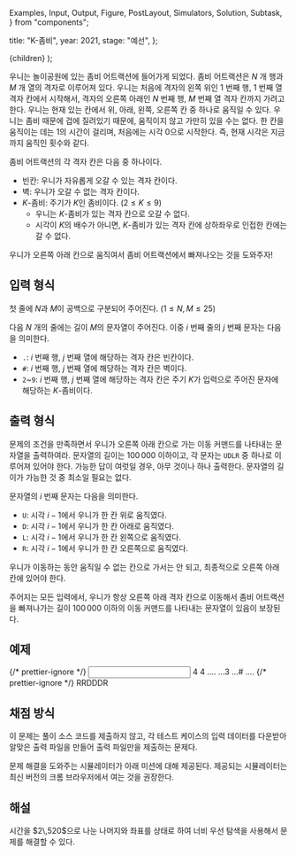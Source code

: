   Examples,
  Input,
  Output,
  Figure,
  PostLayout,
  Simulators,
  Solution,
  Subtask,
} from "components";

  title: "K-좀비",
  year: 2021,
  stage: "예선",
};

  <PostLayout meta={meta}>{children}</PostLayout>
);

우니는 놀이공원에 있는 좀비 어트랙션에 들어가게 되었다. 좀비 어트랙션은 $N$ 개 행과 $M$ 개 열의 격자로 이루어져 있다. 우니는 처음에 격자의 왼쪽 위인 $1$ 번째 행, $1$ 번째 열 격자 칸에서 시작해서, 격자의 오른쪽 아래인 $N$ 번째 행, $M$ 번째 열 격자 칸까지 가려고 한다. 우니는 현재 있는 칸에서 위, 아래, 왼쪽, 오른쪽 칸 중 하나로 움직일 수 있다. 우니는 좀비 때문에 겁에 질려있기 때문에, 움직이지 않고 가만히 있을 수는 없다. 한 칸을 움직이는 데는 $1$의 시간이 걸리며, 처음에는 시각 $0$으로 시작한다. 즉, 현재 시각은 지금까지 움직인 횟수와 같다.

좀비 어트랙션의 각 격자 칸은 다음 중 하나이다.

- 빈칸: 우니가 자유롭게 오갈 수 있는 격자 칸이다.
- 벽: 우니가 오갈 수 없는 격자 칸이다.
- $K$-좀비: 주기가 $K$인 좀비이다. ($2 \le K \le 9$)
  - 우니는 $K$-좀비가 있는 격자 칸으로 오갈 수 없다.
  - 시각이 $K$의 배수가 아니면, $K$-좀비가 있는 격자 칸에 상하좌우로 인접한 칸에는 갈 수 없다.

우니가 오른쪽 아래 칸으로 움직여서 좀비 어트랙션에서 빠져나오는 것을 도와주자!

## 입력 형식

첫 줄에 $N$과 $M$이 공백으로 구분되어 주어진다. ($1 \le N, M \le 25$)

다음 $N$ 개의 줄에는 길이 $M$의 문자열이 주어진다. 이중 $i$ 번째 줄의 $j$ 번째 문자는 다음을 의미한다.

- `.`: $i$ 번째 행, $j$ 번째 열에 해당하는 격자 칸은 빈칸이다.
- `#`: $i$ 번째 행, $j$ 번째 열에 해당하는 격자 칸은 벽이다.
- `2`~`9`: $i$ 번째 행, $j$ 번째 열에 해당하는 격자 칸은 주기 $K$가 입력으로 주어진 문자에 해당하는 $K$-좀비이다.

## 출력 형식

문제의 조건을 만족하면서 우니가 오른쪽 아래 칸으로 가는 이동 커맨드를 나타내는 문자열을 출력하여라. 문자열의 길이는 $100\, 000$ 이하이고, 각 문자는 `UDLR` 중 하나로 이루어져 있어야 한다. 가능한 답이 여럿일 경우, 아무 것이나 하나 출력한다. 문자열의 길이가 가능한 것 중 최소일 필요는 없다.

문자열의 $i$ 번째 문자는 다음을 의미한다.

- `U`: 시각 $i-1$에서 우니가 한 칸 위로 움직였다.
- `D`: 시각 $i-1$에서 우니가 한 칸 아래로 움직였다.
- `L`: 시각 $i-1$에서 우니가 한 칸 왼쪽으로 움직였다.
- `R`: 시각 $i-1$에서 우니가 한 칸 오른쪽으로 움직였다.

우니가 이동하는 동안 움직일 수 없는 칸으로 가서는 안 되고, 최종적으로 오른쪽 아래 칸에 있어야 한다.

주어지는 모든 입력에서, 우니가 항상 오른쪽 아래 격자 칸으로 이동해서 좀비 어트랙션을 빠져나가는 길이 $100\, 000$ 이하의 이동 커맨드를 나타내는 문자열이 있음이 보장된다.

## 예제

<Examples>
  {/* prettier-ignore */}
  <Input>
4 4
....
...3
...#
....
  </Input>
  {/* prettier-ignore */}
  <Output>
RRDDDR
  </Output>
</Examples>

## 채점 방식

이 문제는 풀이 소스 코드를 제출하지 않고, 각 테스트 케이스의 입력 데이터를 다운받아 알맞은 출력 파일을 만들어 출력 파일만을 제출하는 문제다.

문제 해결을 도와주는 시뮬레이터가 아래 미션에 대해 제공된다. 제공되는 시뮬레이터는 최신 버전의 크롬 브라우저에서 여는 것을 권장한다.

<Simulators
  urlPrefix="http://nypc2021.s3-website.ap-northeast-2.amazonaws.com/kzombie-efbacd28/"
  count={10}
/>

## 해설

<Solution>
  시간을 $2\,520$으로 나눈 나머지와 좌표를 상태로 하여 너비 우선 탐색을 사용해서
  문제를 해결할 수 있다.
</Solution>
